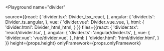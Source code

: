 

<Playground
  name="divider"
  
  source={{react: {
             'divider.tsx': Divider_tsx_react,
           },
           angular: {
             'divider.ts': Divider_ts_angular,
           },
           vue: {
             'divider.vue': Divider_vue_vue,
           },
           html: {
             'divider.html': Divider_html_html,
           }
}}
  files={{react: {
            'divider.tsx': 'react/divider.tsx',
          },
          angular: {
            'divider.ts': 'angular/divider.ts',
          },
          vue: {
            'divider.vue': 'vue/divider.vue',
          },
          html: {
            'divider.html': 'html/divider.html',
          }
}}
  height={props.height}
  onlyFramework={props.onlyFramework}
></Playground>
